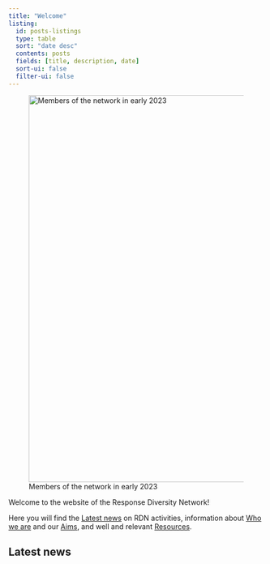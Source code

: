 ```yaml
---
title: "Welcome"
listing:
  id: posts-listings
  type: table
  sort: "date desc"
  contents: posts
  fields: [title, description, date]
  sort-ui: false
  filter-ui: false
---
```


![Members of the network in early 2023](assets/images/RDN_members_early2023_small.jpg){fig-align="center" width="763"}

Welcome to the website of the Response Diversity Network!\

Here you will find the [Latest news] on RDN activities, information about [Who we are](who-we-are.qmd) and our [Aims](about.qmd), and well and relevant [Resources](resources.qmd).

## Latest news

::: {#posts-listings}
:::
